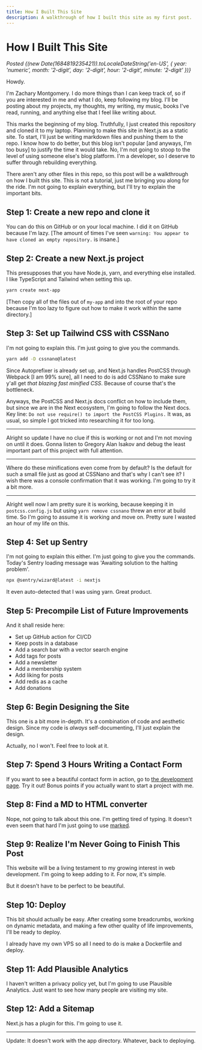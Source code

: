 ```yaml
---
title: How I Built This Site
description: A walkthrough of how I built this site as my first post.
---
```


# How I Built This Site

*Posted {(new Date(1684819235421)).toLocaleDateString('en-US', { year: 'numeric', month: '2-digit', day: '2-digit', hour: '2-digit', minute: '2-digit' })}*

Howdy.

I'm Zachary Montgomery. I do more things than I can keep track of, so if you are interested in me and what I do, keep following my blog. I'll be posting about my projects, my thoughts, my writing, my music, books I've read, running, and anything else that I feel like writing about.

This marks the beginning of my blog. Truthfully, I just created this repository and cloned it to my laptop. Planning to make this site in Next.js as a static site. To start, I'll just be writing markdown files and pushing them to the repo. I know how to do better, but this blog isn't popular [and anyways, I'm too busy] to justify the time it would take. No, I'm not going to stoop to the level of using someone else's blog platform. I'm a developer, so I deserve to suffer through rebuilding everything.

There aren't any other files in this repo, so this post will be a walkthrough on how I built this site. This is not a tutorial, just me bringing you along for the ride. I'm not going to explain everything, but I'll try to explain the important bits.

## Step 1: Create a new repo and clone it

You can do this on GitHub or on your local machine. I did it on GitHub because I'm lazy. [The amount of times I've seen `warning: You appear to have cloned an empty repository.` is insane.]

## Step 2: Create a new Next.js project

This presupposes that you have Node.js, yarn, and everything else installed. I like TypeScript and Tailwind when setting this up.

```bash
yarn create next-app
```

[Then copy all of the files out of `my-app` and into the root of your repo because I'm too lazy to figure out how to make it work within the same directory.]

## Step 3: Set up Tailwind CSS with CSSNano

I'm not going to explain this. I'm just going to give you the commands.

```bash
yarn add -D cssnano@latest
```

Since Autoprefixer is already set up, and Next.js handles PostCSS through Webpack [I am 99% sure], all I need to do is add CSSNano to make sure y'all get *that blazing fast minified CSS*. Because of course that's the bottleneck.

Anyways, the PostCSS and Next.js docs conflict on how to include them, but since we are in the Next ecosystem, I'm going to follow the Next docs. Key line: `Do not use require() to import the PostCSS Plugins.` It was, as usual, so simple I got tricked into researching it for too long.

---

Alright so update I have no clue if this is working or not and I'm not moving on until it does. Gonna listen to Gregory Alan Isakov and debug the least important part of this project with full attention.

---

Where do these minifications even come from by default? Is the default for such a small file just as good at CSSNano and that's why I can't see it? I wish there was a console confirmation that it was working. I'm going to try it a bit more.

---

Alright well now I am pretty sure it is working, because keeping it in `postcss.config.js` but using `yarn remove cssnano` threw an error at build time. So I'm going to assume it is working and move on. Pretty sure I wasted an hour of my life on this.

## Step 4: Set up Sentry

I'm not going to explain this either. I'm just going to give you the commands. Today's Sentry loading message was 'Awaiting solution to the halting problem'.

```bash
npx @sentry/wizard@latest -i nextjs
```

It even auto-detected that I was using yarn. Great product.

## Step 5: Precompile List of Future Improvements

And it shall reside here:

- Set up GitHub action for CI/CD
- Keep posts in a database
- Add a search bar with a vector search engine
- Add tags for posts
- Add a newsletter
- Add a membership system
- Add liking for posts
- Add redis as a cache
- Add donations

## Step 6: Begin Designing the Site

This one is a bit more in-depth. It's a combination of code and aesthetic design. Since my code is *always* self-documenting, I'll just explain the design.

Actually, no I won't. Feel free to look at it.

## Step 7: Spend 3 Hours Writing a Contact Form

If you want to see a beautiful contact form in action, go to [the development page](/design). Try it out! Bonus points if you actually want to start a project with me.

## Step 8: Find a MD to HTML converter

Nope, not going to talk about this one. I'm getting tired of typing. It doesn't even seem that hard I'm just going to use [marked](https://github.com/markedjs/marked "This is a title").

## Step 9: Realize I'm Never Going to Finish This Post

This website will be a living testament to my growing interest in web development. I'm going to keep adding to it. For now, it's simple.

But it doesn't have to be perfect to be beautiful.

## Step 10: Deploy

This bit should actually be easy. After creating some breadcrumbs, working on dynamic metadata, and making a few other quality of life improvements, I'll be ready to deploy.

I already have my own VPS so all I need to do is make a Dockerfile and deploy.

## Step 11: Add Plausible Analytics

I haven't written a privacy policy yet, but I'm going to use Plausible Analytics. Just want to see how many people are visiting my site.

## Step 12: Add a Sitemap

Next.js has a plugin for this. I'm going to use it.

---

Update: It doesn't work with the app directory. Whatever, back to deploying.